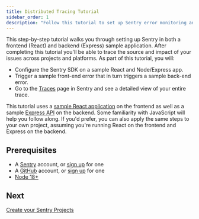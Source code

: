 ```yaml
---
title: Distributed Tracing Tutorial
sidebar_order: 1
description: "Follow this tutorial to set up Sentry error monitoring and distributed tracing for a sample fullstack JavaScript application. By the end, you'll be able to trigger an error and a trace and see it in Sentry.io"
---
```


This step-by-step tutorial walks you through setting up Sentry in both a frontend (React) and backend (Express) sample application. After completing this tutorial you'll be able to trace the source and impact of your issues across projects and platforms. As part of this tutorial, you will:

- Configure the Sentry SDK on a sample React and Node/Express app.
- Trigger a sample front-end error that in turn triggers a sample back-end error.
- Go to the [Traces](https://sentry.io/orgredirect/organizations/:orgslug/traces/) page in Sentry and see a detailed view of your entire trace.

This tutorial uses a [sample React application](https://github.com/getsentry/tracing-tutorial-frontend) on the frontend as well as a sample [Express API](https://github.com/getsentry/tracing-tutorial-backend) on the backend. Some familiarity with JavaScript will help you follow along. If you'd prefer, you can also apply the same steps to your own project, assuming you're running React on the frontend and Express on the backend.

## Prerequisites

- A [Sentry](https://sentry.io) account, or [sign up](https://sentry.io/signup/) for one
- A [GitHub](https://github.com/) account, or [sign up](https://github.com/join) for one
- [Node 18+](https://nodejs.org/en/download/)

## Next

[Create your Sentry Projects](/product/sentry-basics/distributed-tracing/create-new-project/)
